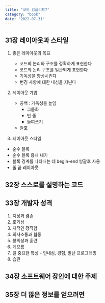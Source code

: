 ```yaml
---
title: "코드 컴플리트7"
category: "book"
date: "2022-07-31"
---
```


## 31장 레이아웃과 스타일

1. 좋은 레이아웃의 목표

   - 코드의 논리와 구조를 정확하게 표현한다
   - 코드의 논리 구조를 일관되게 표현한다
   - 가독성을 향상시킨다
   - 변경 사항에 대한 내성을 지닌다

2. 레이아웃 기법

   - 공백 : 가독성을 높임
     - 그룹화
     - 빈 줄
     - 들여쓰기
   - 괄호

3. 레이아웃 스타일

- 순수 블록
- 순수 블록 흉내 내기
- 블록 경계를 나타내는 데 begin-end 쌍괄호 사용
- 줄 끝 레이아웃

## 32장 스스로를 설명하는 코드

## 33장 개발자 성격

1. 지성과 겸손
2. 호기심
3. 지적인 정직함
4. 의사소통과 협동
5. 창의성과 훈련
6. 게으름
7. 덜 중요한 특성 - 인내심, 경험, 별난 프로그래밍
8. 습관

## 34장 소프트웨어 장인에 대한 주제

## 35장 더 많은 정보를 얻으려면
